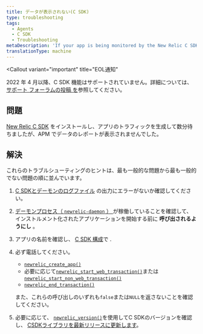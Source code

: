 ```yaml
---
title: データが表示されない(C SDK)
type: troubleshooting
tags:
  - Agents
  - C SDK
  - Troubleshooting
metaDescription: 'If your app is being monitored by the New Relic C SDK but isn''t reporting data, follow these troubleshooting tips.'
translationType: machine
---
```


<Callout
  variant="important"
  title="EOL通知"
>
  2022 年 4 月以降、C SDK 機能はサポートされていません。詳細については、 [サポート フォーラムの投稿 を](https://discuss.newrelic.com/t/q1-bulk-eol-announcement-fy23/181744)参照してください。
</Callout>

## 問題

[New Relic C SDK](/docs/install-c-agent-compile-link-your-code) をインストールし、アプリのトラフィックを生成して数分待ちましたが、APM でデータのレポートが表示されませんでした。

## 解決

これらのトラブルシューティングのヒントは、最も一般的な問題から最も一般的でない問題の順に並んでいます。

1. [C SDKとデーモンのログファイル](/docs/generate-logs-troubleshooting-c-sdk) の出力にエラーがないか確認してください。

2. [デーモンプロセス（ `newrelic-daemon` ） ](/docs/install-c-sdk-compile-link-your-code#daemon)が稼働していることを確認して、インストルメント化されたアプリケーションを開始する前に **呼び出されるようにし** 。

3. アプリの名前を確認し、 <InlinePopover type="licenseKey"/>[C SDK 構成](/docs/c-sdk-configuration)で .

4. 必ず電話してください。

   * [`newrelic_create_app()`](https://newrelic.github.io/c-sdk/libnewrelic_8h.html#a61dd90439ae3cc5060021f6ab4701132)
   * 必要に応じて[`newrelic_start_web_transaction()`](https://newrelic.github.io/c-sdk/libnewrelic_8h.html#adbf7c1fa57482f6e0a7f291e0b5ec80f)または[`newrelic_start_non_web_transaction()`](https://newrelic.github.io/c-sdk/libnewrelic_8h.html#a88648cc287f8d7e371139dc3809b7afb)
   * [`newrelic_end_transaction()`](https://newrelic.github.io/c-sdk/libnewrelic_8h.html#acbd88933d620c21b7b19f12b6f042da8)

   また、これらの呼び出しのいずれも`false`または`NULL`を返さないことを確認してください。

5. 必要に応じて、 [`newrelic_version()`](https://newrelic.github.io/c-sdk/libnewrelic_8h.html#a8aec87e54af38e466fc5f715ef591d10)を使用してC SDKのバージョンを確認し、 [CSDKライブラリを最新リリースに更新します](/docs/update-your-c-sdk-library)。